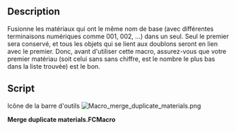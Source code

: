 <languages/>

<div class="mw-translate-fuzzy">
{{Macro/fr
|Name=Macro merge duplicate materials
|Icon=Macro_merge_duplicate_materials.png
|Description=Fusionne les matériaux qui ont le même nom de base (avec des terminaisons numériques différentes comme 001, 002,...) en un seul. Seul le premier sera conservé, et tous les objets qui se lient aux doublons se lieront au premier à la place. Par conséquent, avant d'utiliser cette macro, assurez-vous que votre premier matériau (soit celui sans terminaison numérique, soit le plus petit numéro trouvé) est le bon.
|Author=yorik
|Version=2.0
|Date=2019-07-12
|FCVersion=Toutes
|Download=[https://www.freecadweb.org/wiki/images/e/ed/Macro_merge_duplicate_materials.png Icône de la barre d'outils]
}}
</div>

==Description==

Fusionne les matériaux qui ont le même nom de base (avec différentes terminaisons numériques comme 001, 002, ...) dans un seul. Seul le premier sera conservé, et tous les objets qui se lient aux doublons seront en lien avec le premier. Donc, avant d'utiliser cette macro, assurez-vous que votre premier matériau (soit celui sans sans chiffre, est le nombre le plus bas dans la liste trouvée) est le bon.

==Script==

Icône de la barre d'outils
[[Image:Macro_merge_duplicate_materials.png]]

'''Merge duplicate materials.FCMacro'''

{{MacroCode|code=
import FreeCAD,FreeCADGui
mats = [o for o in FreeCAD.ActiveDocument.Objects if o.isDerivedFrom("App::MaterialObject")]
todelete = []
for mat in mats:
    if mat.Label[-1].isdigit() and mat.Label[-2].isdigit() and mat.Label[-3].isdigit():
        orig = None
        for om in mats:
            if om.Label == mat.Label[:-3].strip():
                orig = om
                break
        if orig:
            for par in mat.InList:
                for prop in par.PropertiesList:
                    if getattr(par,prop) == mat:
                        print( "Changed property '"+prop+"' of object "+par.Label+" from "+mat.Label+" to "+orig.Label)
                        setattr(par,prop,orig)
            todelete.append(mat)
for tod in todelete:
    if not tod.InList:
        print( "Deleting material "+tod.Label)
        FreeCAD.ActiveDocument.removeObject(tod.Name)
    elif (len(tod.InList) == 1) and (tod.InList[0].isDerivedFrom("App::DocumentObjectGroup")):
        print( "Deleting material "+tod.Label)
        FreeCAD.ActiveDocument.removeObject(tod.Name)
    else:
        print( "Unable to delete material "+tod.Label+": InList not empty")

}}
{{clear}}